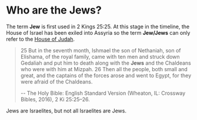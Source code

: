 
# Who are the Jews?

The term **Jew** is first used in 2 Kings 25:25. At this stage in the timeline, the House of Israel has been exiled into Assyria so the term **Jew/Jews** can only refer to the [House of Judah](/terms/who-is-the-house-of-judah).

> 25 But in the seventh month, Ishmael the son of Nethaniah, son of Elishama, of the royal family, came with ten men and struck down Gedaliah and put him to death along with the **Jews** and the Chaldeans who were with him at Mizpah. 26 Then all the people, both small and great, and the captains of the forces arose and went to Egypt, for they were afraid of the Chaldeans.
>
> -- The Holy Bible: English Standard Version (Wheaton, IL: Crossway Bibles, 2016), 2 Ki 25:25–26.

<Callout type="info">
  Jews are Israelites, but not all Israelites are Jews.
</Callout>
